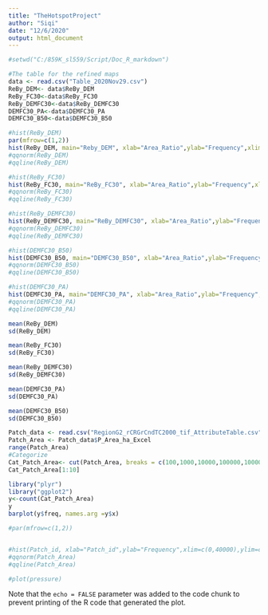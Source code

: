 ```yaml
---
title: "TheHotspotProject"
author: "Siqi"
date: "12/6/2020"
output: html_document
---
```


```r
#setwd("C:/859K_sl559/Script/Doc_R_markdown")
```

```r
#The table for the refined maps
data <- read.csv("Table_2020Nov29.csv")
ReBy_DEM<- data$ReBy_DEM
ReBy_FC30<-data$ReBy_FC30
ReBy_DEMFC30<-data$ReBy_DEMFC30
DEMFC30_PA<-data$DEMFC30_PA
DEMFC30_B50<-data$DEMFC30_B50

#hist(ReBy_DEM)
par(mfrow=c(1,2))
hist(ReBy_DEM, main="Reby_DEM", xlab="Area_Ratio",ylab="Frequency",xlim=c(0,1),ylim=c(0,30),las=1, breaks=5)
#qqnorm(ReBy_DEM)
#qqline(ReBy_DEM)

#hist(ReBy_FC30)
hist(ReBy_FC30, main="ReBy_FC30", xlab="Area_Ratio",ylab="Frequency",xlim=c(0,1),ylim=c(0,30),las=1, breaks=5)
#qqnorm(ReBy_FC30)
#qqline(ReBy_FC30)

#hist(ReBy_DEMFC30)
hist(ReBy_DEMFC30, main="ReBy_DEMFC30", xlab="Area_Ratio",ylab="Frequency",xlim=c(0,1),ylim=c(0,30),las=1, breaks=5)
#qqnorm(ReBy_DEMFC30)
#qqline(ReBy_DEMFC30)

#hist(DEMFC30_B50)
hist(DEMFC30_B50, main="DEMFC30_B50", xlab="Area_Ratio",ylab="Frequency",xlim=c(0,1),ylim=c(0,30),las=1, breaks=5)
#qqnorm(DEMFC30_B50)
#qqline(DEMFC30_B50)

#hist(DEMFC30_PA)
hist(DEMFC30_PA, main="DEMFC30_PA", xlab="Area_Ratio",ylab="Frequency",xlim=c(0,1),ylim=c(0,50),las=1, breaks=5)
#qqnorm(DEMFC30_PA)
#qqline(DEMFC30_PA)

mean(ReBy_DEM)
sd(ReBy_DEM)

mean(ReBy_FC30)
sd(ReBy_FC30)

mean(ReBy_DEMFC30)
sd(ReBy_DEMFC30)

mean(DEMFC30_PA)
sd(DEMFC30_PA)

mean(DEMFC30_B50)
sd(DEMFC30_B50)
```

```r
Patch_data <- read.csv("RegionG2_rCRGrCndTC2000_tif_AttributeTable.csv")
Patch_Area <- Patch_data$P_Area_ha_Excel
range(Patch_Area)
#Categorize
Cat_Patch_Area<- cut(Patch_Area, breaks = c(100,1000,10000,100000,1000000,10000000,100000000), labels=c("100-1000","1000-10000","10000-100000","100000-1000000","1000000-10000000","1000000-100000000"))
Cat_Patch_Area[1:10]

library("plyr")
library("ggplot2")
y<-count(Cat_Patch_Area)
y
barplot(y$freq, names.arg =y$x)

#par(mfrow=c(1,2))


#hist(Patch_id, xlab="Patch_id",ylab="Frequency",xlim=c(0,40000),ylim=c(0,2),las=1, breaks=30)
#qqnorm(Patch_Area)
#qqline(Patch_Area)
```


```r
#plot(pressure)
```

Note that the `echo = FALSE` parameter was added to the code chunk to prevent printing of the R code that generated the plot.

